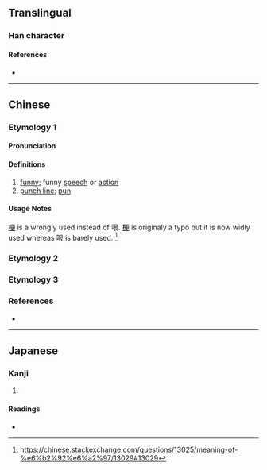 {{character info}}
==Translingual==

===Han character===
{{Han char|rn=30|rad=口|as=06|sn=9|four=67032|canj=RAV|ids=⿰口艮}}

====References====
* {{Han ref|kx=0189.271|dkj=03629|hdz=10623.090|uh=54CF|ud=21711|bh=CDFE|bd=52734}}

----

==Chinese==

===Etymology 1===
{{zh-forms|alt=梗:gěng}}

====Pronunciation====
{{zh-pron
|m=gén,er=y
|c=gan1
|h=pfs=
|md=
|mn=
|w=
|mc=
|oc=
|cat=n
}}

====Definitions====
{{zh-hanzi}}
{{zh-wp|zh|en:Punch line}}

# [[funny]]; funny [[speech]] or [[action]]
# [[punch line]]; [[pun]]

====Usage Notes====

[[梗]] is a wrongly used instead of 哏. [[梗]] is originaly a typo but it is now widly used whereas 哏 is barely used. <ref name="stackexchange_meaning-of-%e6%b2%92%e6%a2%97">https://chinese.stackexchange.com/questions/13025/meaning-of-%e6%b2%92%e6%a2%97/13029#13029</ref>

===Etymology 2===
{{zh-see|很|v}}

===Etymology 3===
{{zh-see|狠|v}}

===References===
* {{R:yue:Hanzi}}
<references/>

----

==Japanese==

===Kanji===
{{ja-kanji|grade=|rs=口06}}

# {{rfdef|ja|sort=口06}}

====Readings====
* {{ja-readings|on=[[こん]] (kon)|kun=}}